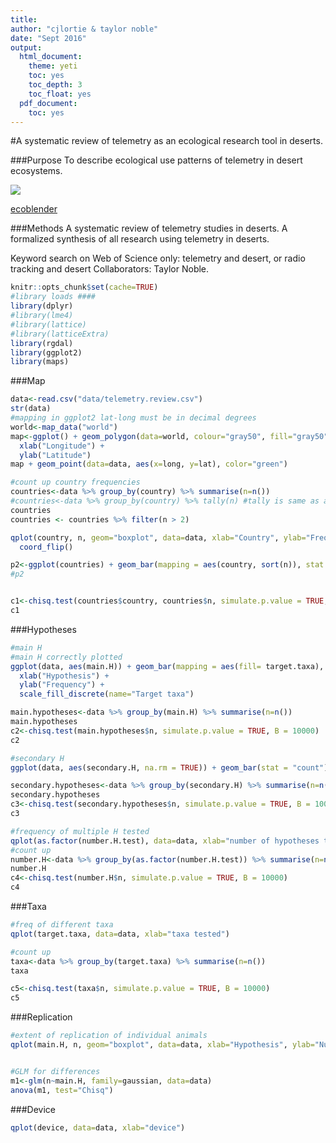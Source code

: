 ```yaml
---
title:
author: "cjlortie & taylor noble"
date: "Sept 2016"
output:
  html_document:
    theme: yeti
    toc: yes
    toc_depth: 3
    toc_float: yes
  pdf_document:
    toc: yes
---
```

#A systematic review of telemetry as an ecological research tool in deserts.

###Purpose
To describe ecological use patterns of telemetry in desert ecosystems.


![](./taylor.action.jpg)

[ecoblender](http://ecoblender.org)

###Methods
A systematic review of telemetry studies in deserts. A formalized synthesis of all research using telemetry in deserts.

Keyword search on Web of Science only: telemetry and desert, or radio tracking and desert Collaborators: Taylor Noble.

```r
knitr::opts_chunk$set(cache=TRUE)
#library loads ####
library(dplyr)
#library(lme4)
#library(lattice)
#library(latticeExtra)
library(rgdal)
library(ggplot2)
library(maps)

```

###Map
```r
data<-read.csv("data/telemetry.review.csv")
str(data)
#mapping in ggplot2 lat-long must be in decimal degrees
world<-map_data("world")
map<-ggplot() + geom_polygon(data=world, colour="gray50", fill="gray50", aes(x=long, y=lat, group=group)) + 
  xlab("Longitude") +
  ylab("Latitude")
map + geom_point(data=data, aes(x=long, y=lat), color="green")

#count up country frequencies
countries<-data %>% group_by(country) %>% summarise(n=n())
#countries<-data %>% group_by(country) %>% tally(n) #tally is same as above code
countries
countries <- countries %>% filter(n > 2)

qplot(country, n, geom="boxplot", data=data, xlab="Country", ylab="Frequency") +
  coord_flip()

p2<-ggplot(countries) + geom_bar(mapping = aes(country, sort(n)), stat = "identity")
#p2


c1<-chisq.test(countries$country, countries$n, simulate.p.value = TRUE, B = 10000)
c1

```

###Hypotheses
```r
#main H
#main H correctly plotted
ggplot(data, aes(main.H)) + geom_bar(mapping = aes(fill= target.taxa), stat = "count") + 
  xlab("Hypothesis") + 
  ylab("Frequency") +
  scale_fill_discrete(name="Target taxa")

main.hypotheses<-data %>% group_by(main.H) %>% summarise(n=n())
main.hypotheses
c2<-chisq.test(main.hypotheses$n, simulate.p.value = TRUE, B = 10000)
c2

#secondary H
ggplot(data, aes(secondary.H, na.rm = TRUE)) + geom_bar(stat = "count") + xlab("Secondary hypothesis") + ylab("Frequency")

secondary.hypotheses<-data %>% group_by(secondary.H) %>% summarise(n=n())
secondary.hypotheses
c3<-chisq.test(secondary.hypotheses$n, simulate.p.value = TRUE, B = 10000)
c3

#frequency of multiple H tested
qplot(as.factor(number.H.test), data=data, xlab="number of hypotheses tested")
#count up
number.H<-data %>% group_by(as.factor(number.H.test)) %>% summarise(n=n())
number.H
c4<-chisq.test(number.H$n, simulate.p.value = TRUE, B = 10000)
c4
```

###Taxa
```r
#freq of different taxa
qplot(target.taxa, data=data, xlab="taxa tested")

#count up
taxa<-data %>% group_by(target.taxa) %>% summarise(n=n())
taxa

c5<-chisq.test(taxa$n, simulate.p.value = TRUE, B = 10000)
c5

```

###Replication
```r
#extent of replication of individual animals
qplot(main.H, n, geom="boxplot", data=data, xlab="Hypothesis", ylab="Number of individuals")


#GLM for differences
m1<-glm(n~main.H, family=gaussian, data=data)
anova(m1, test="Chisq")

```

###Device
```r
qplot(device, data=data, xlab="device")
```
